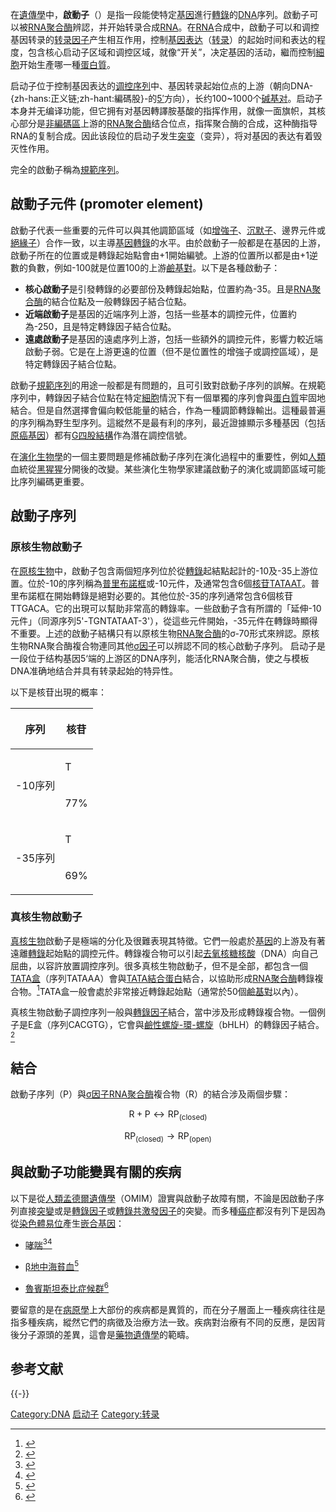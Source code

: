 {{NoteAT|G1=生命科学}}{{not|起始密码子}}
在[[遺傳學|遺傳學]]中，'''啟動子'''（{{lang|en|promoter}}）是指一段能使特定[[基因|基因]]進行[[轉錄|轉錄]]的[[脱氧核糖核酸|DNA]]序列。啟動子可以被[[RNA聚合酶|RNA聚合酶]]辨認，并开始转录合成[[RNA|RNA]]。在[[核糖核酸|RNA]]合成中，啟動子可以和调控基因转录的[[转录因子|转录因子]]产生相互作用，控制[[基因表达|基因表达]]（[[转录|转录]]）的起始时间和表达的程度，包含核心启动子区域和调控区域，就像“开关”，决定基因的活动，繼而控制[[細胞|細胞]]开始生產哪一種[[蛋白質|蛋白質]]。

启动子位于控制基因表达的[[调控序列|调控序列]]中、基因转录起始位点的上游（朝向DNA-{zh-hans:正义链;zh-hant:編碼股}-的[[方向性_(分子生物学)#5′端|5′]]方向），长约100~1000个[[碱基对|碱基对]]。启动子本身并无编译功能，但它拥有对基因轉譯胺基酸的指挥作用，就像一面旗帜，其核心部分是[[非編碼DNA|非編碼區]]上游的[[RNA聚合酶|RNA聚合酶]]结合位点，指挥聚合酶的合成，这种酶指导RNA的复制合成。因此该段位的启动子发生[[突变|突变]]（变异），将对基因的表达有着毁灭性作用。

完全的啟動子稱為[[規範序列|規範序列]]。

== 啟動子元件 (promoter element)==
啟動子代表一些重要的元件可以與其他調節區域（如[[增強子|增強子]]、[[沉默子|沉默子]]、邊界元件或[[絕緣子|絕緣子]]）合作一致，以主導[[基因|基因]][[轉錄|轉錄]]的水平。由於啟動子一般都是在基因的上游，啟動子所在的位置或是轉錄起始點會由+1開始編號。上游的位置所以都是由+1逆數的負數，例如-100就是位置100的上游[[鹼基對|鹼基對]]。以下是各種啟動子：

*'''核心啟動子'''是引發轉錄的必要部份及轉錄起始點，位置約為-35。且是[[RNA聚合酶|RNA聚合酶]]的結合位點及一般轉錄因子結合位點。
*'''近端啟動子'''是基因的近端序列上游，包括一些基本的調控元件，位置約為-250，且是特定轉錄因子結合位點。
*'''遠處啟動子'''是基因的遠處序列上游，包括一些額外的調控元件，影響力較近端啟動子弱。它是在上游更遠的位置（但不是位置性的增強子或調控區域），是特定轉錄因子結合位點。

啟動子[[規範序列|規範序列]]的用途一般都是有問題的，且可引致對啟動子序列的誤解。在規範序列中，轉錄因子結合位點在特定[[細胞|細胞]]情況下有一個單獨的序列會與[[蛋白質|蛋白質]]牢固地結合。但是自然選擇會偏向較低能量的結合，作為一種調節轉錄輸出。這種最普遍的序列稱為野生型序列。這縱然不是最有利的序列，最近證據顯示多種基因（包括[[原癌基因|原癌基因]]）都有[[G四股結構|G四股結構]]作為潛在調控信號。

在[[演化|演化]][[生物學|生物學]]的一個主要問題是修補啟動子序列在演化過程中的重要性，例如[[人類|人類]]血統從[[黑猩猩|黑猩猩]]分開後的改變。某些演化生物學家建議啟動子的演化或調節區域可能比序列編碼更重要。

== 啟動子序列 ==
=== 原核生物啟動子 ===
在[[原核生物|原核生物]]中，啟動子包含兩個短序列位於從[[轉錄|轉錄]]起結點起計的-10及-35上游位置。位於-10的序列稱為[[普里布諾框|普里布諾框]]或-10元件，及通常包含6個[[核苷|核苷]]TATAAT。普里布諾框在開始轉錄是絕對必要的。其他位於-35的序列通常包含6個核苷TTGACA。它的出現可以幫助非常高的轉錄率。一些啟動子含有所謂的「延伸-10元件」（同源序列5'-TGNTATAAT-3'），從這些元件開始，-35元件在轉錄時顯得不重要。上述的啟動子結構只有以原核生物[[RNA聚合酶|RNA聚合酶]]的σ-70形式來辨認。原核生物RNA聚合酶複合物連同其他[[σ因子|σ因子]]可以辨認不同的核心啟動子序列。
启动子是一段位于结构基因5‘端的上游区的DNA序列，能活化RNA聚合酶，使之与模板DNA准确地结合并具有转录起始的特异性。

以下是核苷出現的概率：
{| class=wikitable
|-
!序列
!colspan = 6 |核苷
|-
! rowspan = 2 | -10序列
!T
!A
!T
!A
!A
!T
|-
|77%
|76%
|60%
|61%
|56%
|82%
|-
! rowspan = 2 | -35序列
!T
!T
!G
!A
!C
!A
|-
|69%
|79%
|61%
|56%
|54%
|54%
|}

=== 真核生物啟動子 ===
[[真核生物|真核生物]]啟動子是極端的分化及很難表現其特徵。它們一般處於[[基因|基因]]的上游及有著遠離[[轉錄|轉錄]]起始點的調控元件。轉錄複合物可以引起[[去氧核糖核酸|去氧核糖核酸]]（DNA）向自己屈曲，以容許放置調控序列。很多真核生物啟動子，但不是全部，都包含一個[[TATA盒|TATA盒]]（序列TATAAA）會與[[TATA結合蛋白|TATA結合蛋白]]結合，以協助形成[[RNA聚合酶|RNA聚合酶]]轉錄複合物。<ref>{{cite journal en | author = Smale ST, Kadonaga JT | year = 2003 | title = The RNA polymerase II core promoter | journal = Annu Rev Biochem | volume = 72 | pages = 449-479 | id = PMID 12651739 | url = http://www.lpt.ens.fr/~monasson/Houches/Kadonaga/CorePromoterAnnuRev2003.pdf | deadurl = yes | archiveurl = https://web.archive.org/web/20061031140737/http://www.lpt.ens.fr/~monasson/Houches/Kadonaga/CorePromoterAnnuRev2003.pdf | archivedate = 2006-10-31 | access-date = 2006-11-17 }}</ref>TATA盒一般會處於非常接近轉錄起始點（通常於50個[[鹼基對|鹼基對]]以內）。

真核生物啟動子調控序列一般與[[轉錄因子|轉錄因子]]結合，當中涉及形成轉錄複合物。一個例子是E盒（序列CACGTG），它會與[[鹼性螺旋-環-螺旋|鹼性螺旋-環-螺旋]]（bHLH）的轉錄因子結合。<ref>{{cite journal en | author = Levine M, Tjian R | year = 2003 | title = Transcription regulation and animal diversity | journal = Nature | volume = 424 | issue = 6945 | pages = 147-151 | id = PMID 12853946 | url = http://bioweb.usc.edu/courses/2003-fall/documents/bisc320-gp_article1.pdf | deadurl = yes | archiveurl = https://web.archive.org/web/20070122123329/http://bioweb.usc.edu/courses/2003-fall/documents/bisc320-gp_article1.pdf | archivedate = 2007-01-22 | access-date = 2006-11-17 }}</ref>

== 結合 ==
啟動子序列（P）與[[σ因子|σ因子]][[RNA聚合酶|RNA聚合酶]]複合物（R）的結合涉及兩個步驟：
:<math>\mbox{R} + \mbox{P} \leftrightarrow \mbox{RP}_{\mbox{(closed)}}</math>
:<math>\mbox{RP}_{\mbox{(closed)}} \rightarrow \mbox{RP}_{\mbox{(open)}}</math>

== 與啟動子功能變異有關的疾病 ==
以下是從[[人類孟德爾遺傳學|人類孟德爾遺傳學]]（OMIM）證實與啟動子故障有關，不論是因啟動子序列直接[[突變|突變]]或是[[轉錄因子|轉錄因子]]或[[轉錄共激發因子|轉錄共激發因子]]的突變。而多種[[癌症|癌症]]都沒有列下是因為從[[染色體易位|染色體易位]]產生[[嵌合基因|嵌合基因]]：

*[[哮喘|哮喘]]<ref>{{Cite journal en| author = Hobbs, K.; Negri, J.; Klinnert, M.; Rosenwasser, L.J.; and Borish, L. | year = 1998 | title = Interleukin-10 and transforming growth factor-beta promoter polymorphisms in allergies and asthma | journal = Am J Respir Crit Care Med | volume = 158 | issue = 6 | pages = 1958-1962 | id = PMID 9847292 }}</ref><ref>{{Cite journal en| author = Burchard, E.G.; Silverman, E.K.; Rosenwasser, L.J.; Borish, L.; Yandava, C.; Pillari, A.; Weiss, S.T.; Hasday, J.; Lilly, C.M.; Ford, J.G.; and Drazen, J.M. | year = 1999 | title = Association between a sequence variant in the IL-4 gene promoter and FEV(1) in asthma | journal = Am J Respir Crit Care Med | volume = 160 | issue = 3 | pages = 919-922 id = PMID 10471619 }}</ref>

*[[β地中海貧血|β地中海貧血]]<ref>{{Cite journal en| author = Kulozik, A.E.; Bellan-Koch, A.; Bail, S.; Kohne, E.; and Kleihauer, E. | year =1991 | title = Thalassemia intermedia: moderate reduction of beta globin gene transcriptional activity by a novel mutation of the proximal CACCC promoter element | journal = Blood | volume = 77 | issue = 9 | pages = 2054-2058 id = PMID 2018842 }}</ref>

*[[魯賓斯坦泰比症候群|魯賓斯坦泰比症候群]]<ref>{{Cite journal en| author = Petrij F, Giles RH, Dauwerse HG, Saris JJ, Hennekam RC, Masuno M, Tommerup N, van Ommen GJ, Goodman RH, Peters DJ, et al. | year = 1995 | title = Rubinstein-Taybi syndrome caused by mutations in the transcriptional co-activator CBP | journal = Nature | volume = 376 | issue = 6538 | pages = 348-351 | id = PMID 7630403}}</ref>

要留意的是在[[病原學|病原學]]上大部份的疾病都是異質的，而在分子層面上一種疾病往往是指多種疾病，縱然它們的病徵及治療方法一致。疾病對治療有不同的反應，是因背後分子源頭的差異，這會是[[藥物遺傳學|藥物遺傳學]]的範疇。

== 参考文献 ==
{{Reflist|2}}

{{-}}
{{转录}}
{{分子生物学}}

{{DEFAULTSORT:Promoter}}
[[Category:DNA|Category:DNA]]
[[Category:启动子|]]
[[Category:转录|Category:转录]]